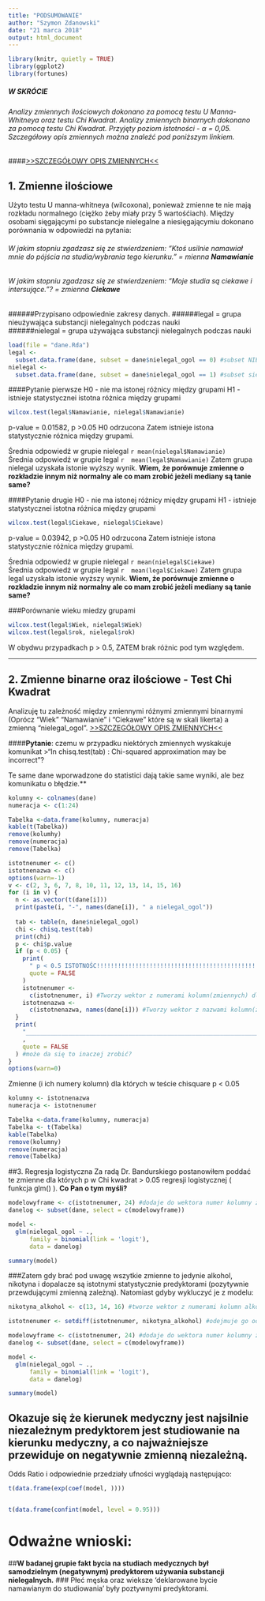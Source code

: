 ```yaml
---
title: "PODSUMOWANIE"
author: "Szymon Zdanowski"
date: "21 marca 2018"
output: html_document
---
```

```r
library(knitr, quietly = TRUE) 
library(ggplot2) 
library(fortunes)
```
##### W SKRÓCIE
###### Analizy zmiennych ilościowych dokonano za pomocą testu U Manna-Whitneya oraz testu Chi Kwadrat. Analizy zmiennych binarnych dokonano za pomocą testu Chi Kwadrat. Przyjęty poziom istotności -  α = 0,05. Szczegółowy opis zmiennych można znaleźć pod poniższym linkiem.
  
####[>>SZCZEGÓŁOWY OPIS ZMIENNYCH<<](http://htmlpreview.github.io/?https://github.com/zdanowski/Ankieta_substancje_psychoaktywne/blob/master/OPIS_ZMIENNYCH.html)


## 1. Zmienne ilościowe
Użyto testu U manna-whitneya (wilcoxona), ponieważ zmienne te nie mają rozkładu normalnego (ciężko żeby miały przy 5 wartośćiach). Między osobami sięgającymi po substancje nielegalne a niesięgającymiu dokonano porównania w odpowiedzi na pytania:  
  
###### W jakim stopniu zgadzasz się ze stwierdzeniem: "Ktoś usilnie namawiał mnie do pójścia na studia/wybrania tego kierunku." = mienna **Namawianie** 
###### W jakim stopniu zgadzasz się ze stwierdzeniem: "Moje studia są ciekawe i intersujące."? = zmienna **Ciekawe** 
  
  
######Przypisano odpowiednie zakresy danych.
######legal = grupa nieużywająca substancji nielegalnych podczas nauki  
######nielegal = grupa używająca substancji nielegalnych podczas nauki
```r
load(file = "dane.Rda")
legal <-
  subset.data.frame(dane, subset = dane$nielegal_ogol == 0) #subset NIEsiegajacych po nielegalne substancje
nielegal <-
  subset.data.frame(dane, subset = dane$nielegal_ogol == 1) #subset siegajacych po nielegalne substancje
```
  
    
    
####Pytanie pierwsze
H0 - nie ma istonej różnicy między grupami
H1 - istnieje statystycznei istotna różnica między grupami
```r
wilcox.test(legal$Namawianie, nielegal$Namawianie)
```  
p-value = 0.01582, p >0.05
H0 odrzucona
Zatem istnieje istona statystycznie różnica między grupami. 

Średnia odpowiedź w grupie nielegal `r mean(nielegal$Namawianie)`  
Średnia odpowiedź w grupie legal `r  mean(legal$Namawianie)`
Zatem grupa nielegal uzyskała istonie wyższy wynik. 
**Wiem, że porównuje zmienne o rozkładzie innym niż normalny ale co mam zrobić jeżeli mediany są tanie same?**

####Pytanie drugie
H0 - nie ma istonej różnicy między grupami
H1 - istnieje statystycznei istotna różnica między grupami
```r
wilcox.test(legal$Ciekawe, nielegal$Ciekawe)
```  
p-value = 0.03942, p >0.05
H0 odrzucona
Zatem istnieje istona statystycznie różnica między grupami. 


Średnia odpowiedź w grupie nielegal `r mean(nielegal$Ciekawe)`  
Średnia odpowiedź w grupie legal `r  mean(legal$Ciekawe)`
Zatem grupa legal uzyskała istonie wyższy wynik. 
**Wiem, że porównuje zmienne o rozkładzie innym niż normalny ale co mam zrobić jeżeli mediany są tanie same?**
  
  
  
###Porównanie wieku miedzy grupami
```r
wilcox.test(legal$Wiek, nielegal$Wiek)
wilcox.test(legal$rok, nielegal$rok) 
```
W obydwu przypadkach p > 0.5, ZATEM brak różnic pod tym względem. 
  
  
  
***
  
  
  
## 2. Zmienne binarne oraz ilościowe - Test Chi Kwadrat
Analizuję tu zależność między zmiennymi różnymi zmiennymi binarnymi (Oprócz "Wiek" "Namawianie" i "Ciekawe" które są w skali likerta) a zmienną "nielegal_ogol". [>>SZCZEGÓŁOWY OPIS ZMIENNYCH<<](http://htmlpreview.github.io/?https://github.com/zdanowski/Ankieta_substancje_psychoaktywne/blob/master/OPIS_ZMIENNYCH.html)  

####**Pytanie**: czemu w przypadku niektórych zmiennych wyskakuje komunikat
>"In chisq.test(tab) : Chi-squared approximation may be incorrect"?  

Te same dane wporwadzone do statistici dają takie same wyniki, ale bez komunikatu o błędzie.**


```r
kolumny <- colnames(dane)
numeracja <- c(1:24)

Tabelka <-data.frame(kolumny, numeracja)
kable(t(Tabelka))
remove(kolumhy)
remove(numeracja)
remove(Tabelka)
```

```r
istotnenumer <- c()
istotnenazwa <- c()
options(warn=-1)
v <- c(2, 3, 6, 7, 8, 10, 11, 12, 13, 14, 15, 16)
for (i in v) {
  n <- as.vector(t(dane[i]))
  print(paste(i, "-", names(dane[i]), " a nielegal_ogol"))
  
  tab <- table(n, dane$nielegal_ogol)
  chi <- chisq.test(tab)
  print(chi)
  p <- chi$p.value
  if (p < 0.05) {
    print(
      " p < 0.5 ISTOTNOŚC!!!!!!!!!!!!!!!!!!!!!!!!!!!!!!!!!!!!!!!!!!!!!!!!!!!!!!!!!!!!!!!!",
      quote = FALSE
    )
    istotnenumer <-
      c(istotnenumer, i) #Tworzy wektor z numerami kolumn(zmiennych) dla których p < 0.5
    istotnenazwa <-
      c(istotnenazwa, names(dane[i])) #Tworzy wektor z nazwami kolumn(zmiennych) dla których p < 0.5
  }
  print(
    "_______________________________________________________________________________"
    ,
    quote = FALSE
  ) #może da się to inaczej zrobić?
}
options(warn=0)
```

Zmienne (i ich numery kolumn) dla których w teście chisquare p < 0.05
```r
kolumny <- istotnenazwa
numeracja <- istotnenumer

Tabelka <-data.frame(kolumny, numeracja)
Tabelka <- t(Tabelka)
kable(Tabelka)
remove(kolumny)
remove(numeracja)
remove(Tabelka)
```

##3. Regresja logistyczna
Za radą Dr. Bandurskiego postanowiłem poddać te zmienne dla których p w Chi kwadrat > 0.05 regresji logistycznej ( funkcja glm() ). **Co Pan o tym myśli?**



```r

modelowyframe <- c(istotnenumer, 24) #dodaje do wektora numer kolumny zmiennej zależnej (nielegal_ogol), żeby potem znalazło się w danelog
danelog <- subset(dane, select = c(modelowyframe))

model <-
  glm(nielegal_ogol ~ .,
      family = binomial(link = 'logit'),
      data = danelog)

summary(model)
```

###Zatem gdy brać pod uwagę wszytkie zmienne to jedynie alkohol, nikotyna i dopalacze są istotnymi statystycznie predyktorami (pozytywnie przewdującymi zmienną zależną). Natomiast gdyby wykluczyć je z modelu:

```r
nikotyna_alkohol <- c(13, 14, 16) #tworze wektor z numerami kolumn alkoholu, nikotyny i dopalaczy to 

istotnenumer <- setdiff(istotnenumer, nikotyna_alkohol) #odejmuje go od numerów zmniennych które wrzucę do glm()

modelowyframe <- c(istotnenumer, 24) #dodaje do wektora numer kolumny zmiennej zależnej (nielegal_ogol), żeby potem znalazło się w danelog
danelog <- subset(dane, select = c(modelowyframe))

model <-
  glm(nielegal_ogol ~ .,
      family = binomial(link = 'logit'),
      data = danelog)

summary(model)


```
## Okazuje się że kierunek medyczny jest najsilnie niezależnym predyktorem jest studiowanie na kierunku medyczny, a co najważniejsze **przewiduje on negatywnie** zmienną niezależną. 

Odds Ratio i odpowiednie przedziały ufności wyglądają następująco: 

```r
t(data.frame(exp(coef(model, ))))


t(data.frame(confint(model, level = 0.95)))

```
  









# Odważne wnioski:  
##**W badanej grupie fakt bycia na studiach medycznych był samodzielnym (negatywnym) predyktorem używania substancji nielegalnych.**
### Płeć męska oraz wieksze 'deklarowane bycie namawianym do studiowania' były poztywnymi predyktorami. 
